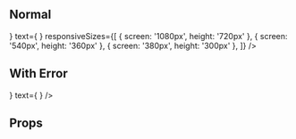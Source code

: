 
<Meta title="Molecule/Carousel Card" component={CarouselCard} />

## Normal

<Canvas>
  <Story name="Normal">
    <CarouselCard
      image={
        <Image
          alt="High Score Girl"
          src="https://i.ibb.co/jR4rRqK/oono.png"
          height="100%"
          width="100%"
          zIndex={1}
        />
      }
      text={
        <Text
          text="High Score Girl"
          props={[
            { name: 'position', value: 'absolute' },
            { name: 'color', value: '#ffffff' },
            { name: 'text-transform', value: 'capitalize' },
            { name: 'z-index', value: '2' },
            { name: 'font-size', value: '1.5rem' },
            { name: 'font-style', value: 'italic' },
            { name: 'margin', value: '0' },
            { name: 'bottom', value: '0' },
            { name: 'left', value: '0' },
            { name: 'padding', value: '10px' },
            { name: 'width', value: '100%' },
            { name: 'text-align', value: 'center' },
            { name: 'background', value: 'rgba(0, 0, 0, 0.5)' },
          ]}
        />
      }
      responsiveSizes={[
        { screen: '1080px', height: '720px' },
        { screen: '540px', height: '360px' },
        { screen: '380px', height: '300px' },
      ]}
    />
  </Story>
</Canvas>

## With Error

<Canvas>
  <Story name="With Error">
    <CarouselCard
      image={
        <Image
          alt="High Score Girl"
          src="https://i.ibb.co/jR4rRqK/oono.webp"
          height="100%"
          width="100%"
          zIndex={1}
        />
      }
      text={
        <Text
          text="High Score Girl"
          props={[
            { name: 'position', value: 'absolute' },
            { name: 'color', value: '#ffffff' },
            { name: 'text-transform', value: 'capitalize' },
            { name: 'z-index', value: '2' },
            { name: 'font-size', value: '1.5rem' },
            { name: 'font-style', value: 'italic' },
            { name: 'margin', value: '0' },
            { name: 'bottom', value: '0' },
            { name: 'left', value: '0' },
            { name: 'padding', value: '10px' },
            { name: 'width', value: '100%' },
            { name: 'text-align', value: 'center' },
            { name: 'background', value: 'rgba(0, 0, 0, 0.5)' },
          ]}
        />
      }
    />
  </Story>
</Canvas>

## Props

<ArgsTable of={CarouselCard} />

